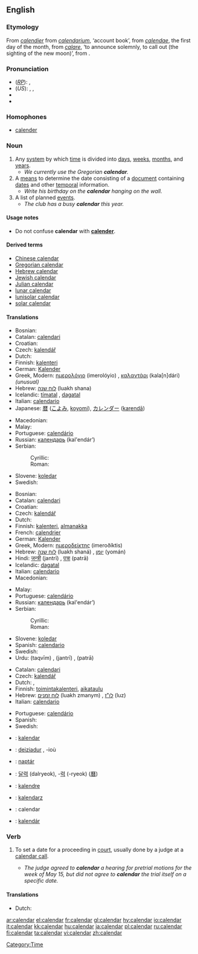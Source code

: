 {{wikipedia}}
{{Wikisource1911Enc|Calendar}}
==English==

===Etymology===
From {{OF.}} ''[[calendier]]'' from {{L.}} ''[[calendarium]]'', ‘account book’, from ''[[calendae]]'', the first day of the month, from ''[[calare]]'', ‘to announce solemnly, to call out (the sighting of the new moon)’, from {{proto|Indo-European|kel-}}.

===Pronunciation===
* (''[[RP]]''): {{IPA|/ˈkæləndə/}}, {{SAMPA|/"k{l@nd@/}}
* (''US''): {{AHD|kălʹəndər}}, {{IPA|/ˈkæləndɚ/}}, {{SAMPA|/"k{l@nd@`/}}
* {{Audio|en-us-calendar.ogg|Audio (US)}}
* {{rhymes|əndə(r)}}

===Homophones===
*[[calender]]

===Noun===
{{en-noun}}

# Any [[system]] by which [[time]] is divided into [[day]]s, [[week]]s, [[month]]s, and [[year]]s.
#* ''We currently use the Gregorian '''calendar'''.''
# A [[means]] to determine the date consisting of a [[document]] containing [[date]]s and other [[temporal]] information.
#* ''Write his birthday on the '''calendar''' hanging on the wall.''
# A list of planned [[event]]s.
#* ''The club has a busy '''calendar''' this year.''

[[Category:Time]]

====Usage notes====
*Do not confuse '''calendar''' with '''[[calender]]'''.

====Derived terms====
*[[Chinese calendar]]
*[[Gregorian calendar]]
*[[Hebrew calendar]]
*[[Jewish calendar]]
*[[Julian calendar]]
*[[lunar calendar]]
*[[lunisolar calendar]]
*[[solar calendar]]

====Translations====
{{trans-top|system by which time is divided}}
*Bosnian: {{t|bs|kalendar|m}}
*Catalan: [[calendari]] {{m}}
*Croatian: {{t|hr|kalendar|m}}
*Czech: [[kalendář]] {{m}}
*Dutch: {{t|nl|kalender|m}}
*Finnish: [[kalenteri]]
*German: [[Kalender]] {{m}}
*Greek, Modern: [[ημερολόγιο]] (imerolóyio) {{n}}, [[καλαντάρι]] (kala[n]dári) {{n}} ''(unusual)''
*Hebrew: [[לוח שנה]] (luakh shana) {{m}}
*Icelandic: [[tímatal]] {{n}}, [[dagatal]] {{n}}
*Italian: [[calendario]] {{m}}
*Japanese: [[暦]] ([[こよみ]], [[koyomi]]), [[カレンダー]] ([[karendā]])
{{trans-mid}}
*Macedonian: {{t|ma|календар|m}}
*Malay: {{t|ms|kalendar}}
*Portuguese: [[calendário]] {{m}}
*Russian: [[календарь]] (kal'endár’) {{m}}
*Serbian:
*:Cyrillic: {{t|sr|календар|m}}
*:Roman: {{t|sr|kalendar|m}}
*Slovene: [[koledar]] {{m}}
*Swedish: {{t|sv|kalender|c}}
{{trans-bottom}}

{{trans-top|means to determine the date}}
*Bosnian: {{t|bs|kalendar|m}}
*Catalan: [[calendari]] {{m}}
*Croatian: {{t|hr|kalendar|m}}
*Czech: [[kalendář]] {{m}}
*Dutch: {{t|nl|kalender|m}}
*Finnish: [[kalenteri]], [[almanakka]] {{italbrac|archaic}}
*French: [[calendrier]] {{m}}
*German: [[Kalender]] {{m}}
*Greek, Modern: [[ημεροδείκτης]] (imeroðíktis) {{m}}
*Hebrew: [[לוח שנה]] (luakh shaná) {{m}}, [[יומן]] (yomán) {{m}}
*Hindi: [[जन्त्री]] (jantrī) {{f}}, [[पत्रा]] (patrā) {{m}}
*Icelandic: [[dagatal]] {{n}}
*Italian: [[calendario]] {{m}}
*Macedonian: {{t|ma|календар|m}}
{{trans-mid}}
*Malay: {{t|ms|kalendar}}
*Portuguese: [[calendário]] {{m}}
*Russian: [[календарь]] (kal'endár’) {{m}}
*Serbian:
*:Cyrillic: {{t|sr|календар|m}}
*:Roman: {{t|sr|kalendar|m}}
*Slovene: [[koledar]] {{m}}
*Spanish: [[calendario]] {{m}}
*Swedish: {{t|sv|kalender|c}}
*Urdu: {{URchar|[[تقویم]]}} (taqvīm) {{f}}, {{URchar|[[جنتری]]}} (jantrī) {{f}}, {{URchar|[[پترا]]}} (patrā) {{m}}
{{trans-bottom}}

{{trans-top|a list of planned events}}
*Catalan: [[calendari]] {{m}}
*Czech: [[kalendář]] {{m}}
*Dutch: {{t|nl|agenda|m}}, {{t|nl|schema|n}}
*Finnish: [[toimintakalenteri]], [[aikataulu]]
*Hebrew: [[לוח זמנים]] (luakh zmanym) {{m}}, [[לו"ז]] (luz) {{m}}
*Italian: [[calendario]] {{m}}
{{trans-mid}}
*Portuguese: [[calendário]] {{m}}
*Spanish: {{t|es|agenda}}
*Swedish: {{t|sv|agenda|c}}
{{trans-bottom}}

{{checktrans}}
{{trans-top|Translations to be checked}}
*{{ttbc|Albanian}}: [[kalendar]] {{m}}
*{{ttbc|Breton}}: [[deiziadur]] {{m}}, -ioù
*{{ttbc|Hungarian}}: [[naptár]]
*{{ttbc|Korean}}: [[달력]] (dalryeok), -[[력]] (-ryeok) ([[曆]])
*{{ttbc|Novial}}: [[kalendre]]
*{{ttbc|Polish}}: [[kalendarz]] {{m}}
*{{ttbc|Romanian}}: calendar {{n}}
*{{ttbc|Slovak}}: [[kalendár]] {{m}}
{{trans-bottom}}

===Verb===
{{en-verb}}

# {{law}} To set a date for a proceeding in [[court]], usually done by a judge at a [[calendar call]].
#* ''The judge agreed to '''calendar''' a hearing for pretrial motions for the week of May 15, but did not agree to '''calendar''' the trial itself on a specific date.''

====Translations====
{{trans-top|to set a date for a proceeding in court}}
*Dutch: {{t|nl|vastleggen}}
{{trans-mid}}
{{trans-bottom}}

[[ar:calendar]]
[[el:calendar]]
[[fr:calendar]]
[[gl:calendar]]
[[hy:calendar]]
[[io:calendar]]
[[it:calendar]]
[[kk:calendar]]
[[hu:calendar]]
[[ja:calendar]]
[[pl:calendar]]
[[ru:calendar]]
[[fi:calendar]]
[[ta:calendar]]
[[vi:calendar]]
[[zh:calendar]]